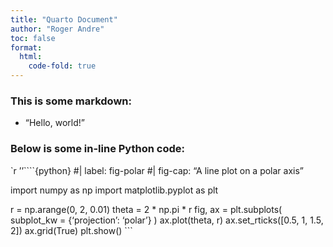 ```yaml
---
title: "Quarto Document"
author: "Roger Andre"
toc: false
format:
  html:
    code-fold: true
---
```

### This is some markdown:

* "Hello, world!"

### Below is some in-line Python code:

`r ''````{python}
#| label: fig-polar
#| fig-cap: "A line plot on a polar axis"

import numpy as np
import matplotlib.pyplot as plt

r = np.arange(0, 2, 0.01)
theta = 2 * np.pi * r
fig, ax = plt.subplots(
  subplot_kw = {'projection': 'polar'} 
)
ax.plot(theta, r)
ax.set_rticks([0.5, 1, 1.5, 2])
ax.grid(True)
plt.show()
```
